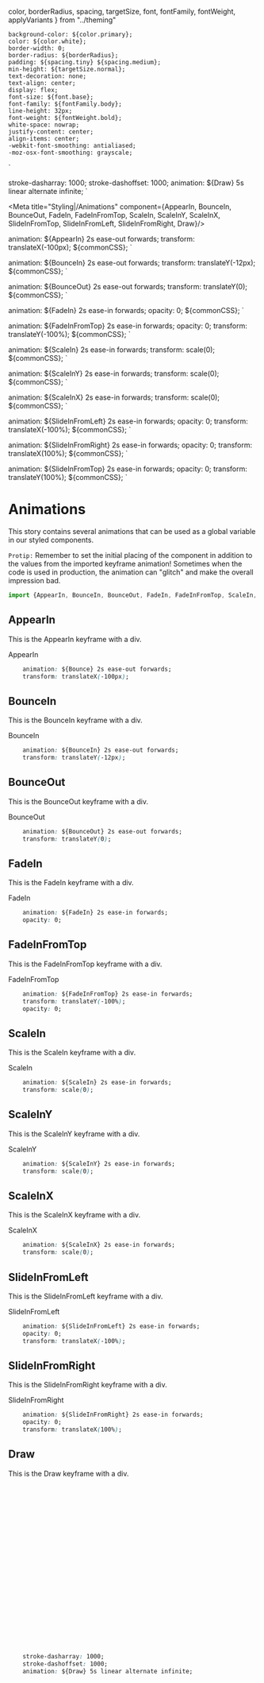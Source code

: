   color,
  borderRadius,
  spacing,
  targetSize,
  font,
  fontFamily,
  fontWeight,
  applyVariants
} from "../theming"


    background-color: ${color.primary};
    color: ${color.white};
    border-width: 0;
    border-radius: ${borderRadius};
    padding: ${spacing.tiny} ${spacing.medium};
    min-height: ${targetSize.normal};
    text-decoration: none;
    text-align: center;
    display: flex;
    font-size: ${font.base};
    font-family: ${fontFamily.body};
    line-height: 32px;
    font-weight: ${fontWeight.bold};
    white-space: nowrap;
    justify-content: center;
    align-items: center;
    -webkit-font-smoothing: antialiased;
    -moz-osx-font-smoothing: grayscale;
`

  stroke-dasharray: 1000;
  stroke-dashoffset: 1000;
  animation: ${Draw} 5s linear alternate infinite;
`

<Meta title="Styling|/Animations" component={AppearIn, BounceIn, BounceOut, FadeIn, FadeInFromTop, ScaleIn, ScaleInY, ScaleInX, SlideInFromTop, SlideInFromLeft, SlideInFromRight, Draw}/>

  animation: ${AppearIn} 2s ease-out forwards;
  transform: translateX(-100px);
  ${commonCSS};
  `

  animation: ${BounceIn} 2s ease-out forwards;
  transform: translateY(-12px);
  ${commonCSS};
  `

  animation: ${BounceOut} 2s ease-out forwards;
  transform: translateY(0);
  ${commonCSS};
  `

  animation: ${FadeIn} 2s ease-in forwards;
  opacity: 0;
  ${commonCSS};
  `

  animation: ${FadeInFromTop} 2s ease-in forwards;
  opacity: 0;
  transform: translateY(-100%);
  ${commonCSS};
  `


  animation: ${ScaleIn} 2s ease-in forwards;
  transform: scale(0);
  ${commonCSS};
  `

  animation: ${ScaleInY} 2s ease-in forwards;
  transform: scale(0);
  ${commonCSS};
  `

  animation: ${ScaleInX} 2s ease-in forwards;
  transform: scale(0);
  ${commonCSS};
  `

  animation: ${SlideInFromLeft} 2s ease-in forwards;
  opacity: 0;
  transform: translateX(-100%);
  ${commonCSS};
  `


  animation: ${SlideInFromRight} 2s ease-in forwards;
  opacity: 0;
  transform: translateX(100%);
  ${commonCSS};
  `

  animation: ${SlideInFromTop} 2s ease-in forwards;
  opacity: 0;
  transform: translateY(100%);
  ${commonCSS};
  `

# Animations
This story contains several animations that can be used as a global variable in our styled components.

`Protip:` Remember to set the initial placing of the component in addition to the values from the imported keyframe animation! Sometimes when the code is used in production, the animation can "glitch" and make the overall impression bad.

```javascript
import {AppearIn, BounceIn, BounceOut, FadeIn, FadeInFromTop, ScaleIn, ScaleInY, ScaleInX, SlideInFromTop, SlideInFromLeft, SlideInFromRight } from "@staccx/bento"
```

## AppearIn 
This is the AppearIn keyframe with a div.

  <Story name="AppearIn">
   <AppearComp>AppearIn</AppearComp>
  </Story>

```css
    animation: ${Bounce} 2s ease-out forwards;
    transform: translateX(-100px);
```

## BounceIn 
This is the BounceIn keyframe with a div.

  <Story name="BounceIn">
   <BounceInComp>BounceIn</BounceInComp>
  </Story>

```css
    animation: ${BounceIn} 2s ease-out forwards;
    transform: translateY(-12px);
```

## BounceOut 
This is the BounceOut keyframe with a div.

  <Story name="BounceOut">
   <BounceOutComp>BounceOut</BounceOutComp>
  </Story>

```css
    animation: ${BounceOut} 2s ease-out forwards;
    transform: translateY(0);
```


## FadeIn 
This is the FadeIn keyframe with a div.

  <Story name="FadeIn">
   <FadeInComp>FadeIn</FadeInComp>
  </Story>

```css
    animation: ${FadeIn} 2s ease-in forwards;
    opacity: 0;
```

## FadeInFromTop
This is the FadeInFromTop keyframe with a div.

  <Story name="FadeInFromTop">
   <FadeInFromTopComp>FadeInFromTop</FadeInFromTopComp>
  </Story>

```css
    animation: ${FadeInFromTop} 2s ease-in forwards;
    transform: translateY(-100%);
    opacity: 0;
```

## ScaleIn
This is the ScaleIn keyframe with a div.

  <Story name="ScaleIn">
   <ScaleInComp>ScaleIn</ScaleInComp>
  </Story>

```css
    animation: ${ScaleIn} 2s ease-in forwards;
    transform: scale(0);
```


## ScaleInY
This is the ScaleInY keyframe with a div.

  <Story name="ScaleInY">
   <ScaleInYComp>ScaleInY</ScaleInYComp>
  </Story>

```css
    animation: ${ScaleInY} 2s ease-in forwards;
    transform: scale(0);
```


## ScaleInX
This is the ScaleInX keyframe with a div.

  <Story name="ScaleInX">
   <ScaleInXComp>ScaleInX</ScaleInXComp>
  </Story>

```css
    animation: ${ScaleInX} 2s ease-in forwards;
    transform: scale(0);
```

## SlideInFromLeft
This is the SlideInFromLeft keyframe with a div.

  <Story name="SlideInFromLeft">
   <SlideInFromLeftComp>SlideInFromLeft</SlideInFromLeftComp>
  </Story>

```css
    animation: ${SlideInFromLeft} 2s ease-in forwards;
    opacity: 0;
    transform: translateX(-100%);
```


## SlideInFromRight
This is the SlideInFromRight keyframe with a div.

  <Story name="SlideInFromRight">
   <SlideInFromRightComp>SlideInFromRight</SlideInFromRightComp>
  </Story>

```css
    animation: ${SlideInFromRight} 2s ease-in forwards;
    opacity: 0;
    transform: translateX(100%);
```

## Draw
This is the Draw keyframe with a div.

  <Story name="Draw">
    <svg width="264" height="325" viewBox="0 0 164 225" fill="none" xmlns="http://www.w3.org/2000/svg">
      <path style={{ "animation": "{Draw} 5s linear alternate infinite" }} d="M3.94112 74.204C10.6301 69.1124 12.6962 61.9332 14.2145 53.9277C14.5851 51.9734 15.9727 45.6918 14.4224 43.8831C13.6438 42.9747 12.5512 42.8523 12.1764 44.0703C10.1481 50.6622 9.18177 57.8459 9.18177 64.7209C9.18177 71.951 10.3244 78.3672 11.9685 85.4132C13.4234 91.6484 14.8726 97.9029 15.5454 104.275C16.0378 108.938 15.9696 113.65 15.9198 118.334C15.8914 121.001 15.2388 122.157 12.7795 123.2C7.26261 125.54 7.59587 118.399 7.14374 114.653C6.63503 110.438 6.39081 105.17 7.85081 101.114C9.46038 96.6433 13.0279 92.7465 15.7742 88.9485C18.095 85.7389 20.753 82.82 23.2816 79.7774C26.5816 75.8066 29.45 71.5144 32.8063 67.5908C37.0505 62.6292 41.624 56.4576 44.0986 50.3299C46.1411 45.2725 47.8335 36.793 40.792 34.9823C36.5696 33.8965 33.855 56.1301 33.6797 58.3573C33.0924 65.8199 33.5134 73.4589 33.5134 80.942C33.5134 89.2718 33.7102 97.7156 35.0523 105.96C35.6008 109.33 36.5077 112.657 37.7142 115.838C38.3089 117.406 40.2894 117.808 41.7279 118.167C47.115 119.514 53.6049 119.183 57.7202 115.131C62.0522 110.866 64.8787 101.701 58.2609 98.2029C57.1407 97.6108 53.6733 95.6781 52.3963 96.9551C50.0089 99.3425 49.9001 103.786 49.6928 106.896C49.2421 113.656 51.154 119.804 54.4967 125.654C56.5262 129.205 59.7355 132.972 64.0422 133.64C67.2319 134.134 69.2808 131.155 70.7802 128.732C73.9667 123.581 75.4106 117.389 76 111.429C76.7111 104.24 77.0774 96.6561 76.104 89.4684C75.8548 87.6276 74.9114 81.0673 72.2775 80.5885C69.0519 80.002 69.0463 97.9947 69.0749 99.617C69.1743 105.247 70.9183 111.076 72.839 116.358C73.9824 119.502 75.2263 122.659 77.1022 125.446C81.5392 132.038 85.9493 120.579 86.4398 116.919C87.7528 107.122 87.4172 96.8441 87.4172 86.9729C87.4172 86.8214 86.7882 83.064 86.003 84.4773C84.7995 86.6438 84.6247 89.9393 84.0482 92.3175C82.0691 100.481 82.9305 110.493 85.5247 118.438C86.0739 120.119 86.7523 122.779 88.5818 123.408C91.2005 124.308 94.3674 124.467 97.1082 124.365C105.412 124.053 105.025 110.708 105.759 105.107C106.538 99.174 106.107 91.9754 113.038 89.9468C115.065 89.3536 121.472 89.5516 119.36 89.5516C115.143 89.5516 112.002 92.906 109.482 95.9777C103.063 103.801 100.105 116.596 108.588 124.115C111.433 126.637 117.376 127.92 120.92 126.299C127.259 123.398 128.188 114.691 127.679 108.643C127.268 103.762 124.786 99.98 122.979 95.5617C122.824 95.1843 120.124 90.1163 120.317 90.0091C121.196 89.5205 123.297 89.9389 124.227 89.8636C129.18 89.4619 132.879 86.543 135.935 82.7721C141.87 75.4472 144.085 65.1513 146.562 56.2361" stroke-dasharray="1000" stroke-dashoffset="1000" stroke="black" stroke-linecap="round" stroke-linejoin="round"/>
    </svg>
  </Story>

```css
    stroke-dasharray: 1000;
    stroke-dashoffset: 1000;
    animation: ${Draw} 5s linear alternate infinite;
```